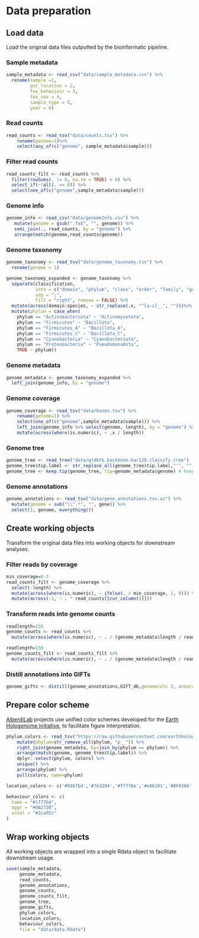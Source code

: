 # Data preparation

## Load data

Load the original data files outputted by the bioinformatic pipeline.

### Sample metadata

```r
sample_metadata <- read_csv("data/sample_metadata.csv") %>%
  rename(sample =1, 
         gut_location = 2,
         fox_behaviour = 3, 
         fox_sex = 4,
         sample_type = 5, 
         year = 6)
```


### Read counts

```r
read_counts <- read_tsv("data/counts.tsv") %>%
    rename(genome=1)%>%
    select(any_of(c("genome", sample_metadata$sample)))

```


### Filter read counts

```r
read_counts_filt <- read_counts %>%
  filter(rowSums(. != 0, na.rm = TRUE) > 0) %>%
  select_if(~!all(. == 0)) %>%
  select(one_of(c("genome",sample_metadata$sample)))

```


### Genome info

```r
genome_info <- read_csv("data/genomeInfo.csv") %>%
   mutate(genome = gsub(".fa$", "", genome)) %>%
   semi_join(., read_counts, by = "genome") %>%
   arrange(match(genome,read_counts$genome))
```

### Genome taxonomy

```r
genome_taxonomy <- read_tsv("data/genome_taxonomy.tsv") %>%
  rename(genome = 1)

genome_taxonomy_expanded <- genome_taxonomy %>% 
  separate(classification,
           into = c("domain", "phylum", "class", "order", "family", "genus", "species"),
           sep = ";",
           fill = "right", remove = FALSE) %>%
  mutate(across(domain:species, ~ str_replace(.x, "^[a-z]__", "")))%>%
  mutate(phylum = case_when(
    phylum == "Actinobacteriota" ~ "Actinomycetota",
    phylum == "Firmicutes" ~ "Bacillota",
    phylum == "Firmicutes_A" ~ "Bacillota_A",
    phylum == "Firmicutes_C" ~ "Bacillota_C",
    phylum == "Cyanobacteria" ~ "Cyanobacteriota",
    phylum == "Proteobacteria" ~ "Pseudomonadota",
    TRUE ~ phylum))
```

### Genome metadata
```r
genome_metadata <- genome_taxonomy_expanded %>%
  left_join(genome_info, by = "genome")
```


### Genome coverage

```r
genome_coverage <- read_tsv("data/bases.tsv") %>%
    rename(genome=1) %>%
    select(one_of(c("genome",sample_metadata$sample))) %>%
    left_join(genome_info %>% select(genome, length), by = "genome") %>%
    mutate(across(where(is.numeric), ~ .x / length))
```


### Genome tree

```r
genome_tree <- read_tree("data/gtdbtk.backbone.bac120.classify.tree")
genome_tree$tip.label <- str_replace_all(genome_tree$tip.label,"'", "") #remove single quotes in MAG names
genome_tree <- keep.tip(genome_tree, tip=genome_metadata$genome) # keep only MAG tips
```
### Genome annotations

```r
genome_annotations <- read_tsv("data/gene_annotations.tsv.xz") %>%
  mutate(genome = sub("\\^.*", "", gene)) %>%
  select(1, genome, everything())
```

## Create working objects

Transform the original data files into working objects for downstream analyses.

### Filter reads by coverage

```r
min_coverage=0.3
read_counts_filt <- genome_coverage %>%
  select(-length) %>% 
  mutate(across(where(is.numeric), ~ ifelse(. > min_coverage, 1, 0))) %>%
  mutate(across(-1, ~ . * read_counts[[cur_column()]])) 
```


### Transform reads into genome counts

```r
readlength=150
genome_counts <- read_counts %>%
  mutate(across(where(is.numeric), ~ . / (genome_metadata$length / readlength) ))
```

```r
readlength=150
genome_counts_filt <- read_counts_filt %>%
  mutate(across(where(is.numeric), ~ . / (genome_metadata$length / readlength) ))
```

### Distill annotations into GIFTs 

```r
genome_gifts <- distill(genome_annotations,GIFT_db,genomecol= 2, annotcol=c(6,7,8,9), verbosity = F)
```

## Prepare color scheme

[AlberdiLab](www.alberdilab.dk) projects use unified color schemes developed for the [Earth Hologenome Initiative](www.earthhologenome.org), to facilitate figure interpretation.

```r
phylum_colors <- read_tsv("https://raw.githubusercontent.com/earthhologenome/EHI_taxonomy_colour/main/ehi_phylum_colors.tsv") %>%
    mutate(phylum=str_remove_all(phylum, "p__")) %>%
    right_join(genome_metadata, by=join_by(phylum == phylum)) %>%
    arrange(match(genome, genome_tree$tip.label)) %>%
    dplyr::select(phylum, colors) %>% 
    unique() %>%
    arrange(phylum) %>%
    pull(colors, name=phylum)

location_colors <- c('#9467bd','#7b3294','#ff7f0e','#e66101','#BFA366','#6E5244')

behaviour_colors <- c(
  tame = "#1f77b4",   
  aggr = "#d62728",   
  unsel = "#2ca02c"   
)
```

## Wrap working objects

All working objects are wrapped into a single Rdata object to facilitate downstream usage.

```r
save(sample_metadata, 
     genome_metadata, 
     read_counts, 
     genome_annotations,
     genome_counts, 
     genome_counts_filt, 
     genome_tree,
     genome_gifts, 
     phylum_colors,
     location_colors,
     behaviour_colors,
     file = "data/data.Rdata")
```

